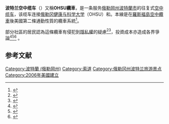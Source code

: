 {{Infobox aerial lift line
| name          = Portland Aerial Tram
| native_name   = OHSU Tram
| image         = PortlandTramCar3.jpg
| image_alt     =
| caption       =
| character     = 通勤
| status        = 运营中
| location      = [[俄勒岡州|俄勒岡州]][[波特蘭_(俄勒岡州)|波特蘭市]]
|country        =美国
| start         = South Waterfront
| end           = OHSU Hospital
| no_stations   = 2
| ridership     = 10,000/每工作日<ref name="TEN">{{cite web |title=Tram Turns Ten |publisher=Portland Bureau of Transportation |url=http://www.gobytram.com/ten/ |access-date=2018-04-26 |archive-date=2018-04-10 |archive-url=https://web.archive.org/web/20180410075512/http://www.gobytram.com/ten/ |url-status=live }}</ref>
| open          = {{Start date|2006|12|15}}
| close         =
| owner         =波特兰市政府
| operator      = OHSU
| lift_type          = ATW
| manufactured_by = Doppelmayr
| routenumber   =
| linenumber    =
| speed         = {{convert|22|mph|km/h|abbr=on}}
| elevation_m   =
| elevation_ft  =
| elevation     =
| website       = http://www.gobytram.com/
}}
'''波特兰空中缆车'''（{{lang-en|'''Portland Aerial Tram'''}}）又稱'''OHSU纜車'''，是一条服务[[俄勒岡州|俄勒岡州]][[波特蘭_(俄勒岡州)|波特蘭市]]的往复式[[空中缆车|空中缆车]]，该缆车连接[[俄勒冈健康与科学大学|俄勒冈健康与科学大学]]（OHSU）和{{link-en|南海滨区|South Waterfront}}。本線是在[[羅斯福島空中纜車|羅斯福島空中纜車]]後美國第二條通勤性質的纜車系統<ref>{{cite news |title=Portland's commuter tram offers postcard views of Mount St. Helens, Mount Hood |url=http://www.iht.com/articles/ap/2007/03/05/america/NA-FEA-GEN-US-View-From-a-Tram.php |newspaper=[[The_New_York_Times_Company|The New York Times Company]] |date=March 4, 2007 |accessdate=2007-03-10 |archive-date=2007-03-18 |archive-url=https://web.archive.org/web/20070318021817/http://www.iht.com/articles/ap/2007/03/05/america/NA-FEA-GEN-US-View-From-a-Tram.php |dead-url=no }}</ref>。

部分社區的居民認為這條纜車有侵犯到[[隱私權|隱私權]]的疑慮<ref>{{cite news | last = Redden | first = Jim | title = Tram OK lifts the gate on growth | newspaper = [[Portland_Tribune|Portland Tribune]] | date = May 3, 2005 | url = http://thetribonline.net/news/story.php?story_id=29697 | accessdate = 2012-11-15 | archive-date = 2013-02-22 | archive-url = https://archive.is/20130222093747/http://thetribonline.net/news/story.php?story_id=29697 | dead-url = yes }}</ref><ref>{{cite news | last = Murphy | first = Todd | title = City, neighbors are poles apart | newspaper = [[Portland_Tribune|Portland Tribune]] | date = November 4, 2005 | url = http://thetribonline.net/news/story.php?story_id=32533 | accessdate = 2012-11-15 | archive-date = 2013-02-22 | archive-url = https://archive.is/20130222075640/http://thetribonline.net/news/story.php?story_id=32533 | dead-url = yes }}</ref>，投資成本亦造成各界爭論<ref name="4bucks">{{cite news | title = Tram ride will now set you back $4 | url = http://www.katu.com/news/5138496.html | date = January 9, 2007 | publisher = [[KATU|KATU]] | author = Brian Barker | accessdate = 2007-10-23 | archive-date = 2007-10-10 | archive-url = https://web.archive.org/web/20071010053234/http://www.katu.com/news/5138496.html | dead-url = no }}</ref><ref>{{cite web
 |url=http://www.jacksonhole.com/info/tram_facts.asp 
 |title=Tram Facts and History 
 |publisher=[[Jackson_Hole_Mountain_Resort|Jackson Hole Mountain Resort]] 
 |accessdate=2007-11-20 
 |archiveurl=https://web.archive.org/web/20070814043311/http://www.jacksonhole.com/info/tram_facts.asp 
 |archivedate=2007-08-14 
 |deadurl=yes 
}}</ref><ref> {{cite web
 |url=http://www.jacksonhole.com/info/jhpressreleases/jhpressreleases.080906.release.asp 
 |title=New Tram Announcement Press Release 
 |date=August 9, 2006 
 |publisher=[[Jackson_Hole_Mountain_Resort|Jackson Hole Mountain Resort]] 
 |accessdate=2007-11-20 
 |archiveurl=https://web.archive.org/web/20071020030831/http://www.jacksonhole.com/info/jhpressreleases/jhpressreleases.080906.release.asp 
 |archivedate=2007-10-20 
 |deadurl=yes 
}}</ref>
。

== 参考文献 ==
{{Reflist|colwidth=30em}}

[[Category:波特蘭_(俄勒岡州)|Category:波特蘭 (俄勒岡州)]]
[[Category:索道|Category:索道]]
[[Category:俄勒冈州波特兰旅游景点|Category:俄勒冈州波特兰旅游景点]]
[[Category:2006年美國建立|Category:2006年美國建立]]

{{coord|45.499306|-122.672578|display=title}}